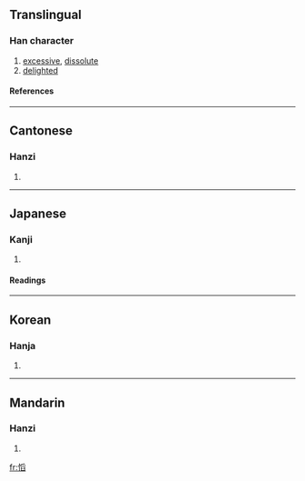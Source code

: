 ==Translingual==
===Han character===
{{Han char|rn=61|rad=心|as=10|sn=13|four=9207<sub>7</sub>|canj=心月竹X (PBHX)}}
# [[excessive]], [[dissolute]]
# [[delighted]]
====References====
{{Han ref|kx=0397.220|dkj=11044|dj=0736.150|hdz=42338.040|uh=6146|ud=24902|bh=DD6D|bd=56685}}
----
==Cantonese==
===Hanzi===
{{yue-hanzi|jyut=|y=tou1}}
# {{defn|Cantonese}}
----
==Japanese==
===Kanji===
{{ja-kanji|grade=|rs=心10}}
# {{defn|Japanese}} 
====Readings====
{{ja-readings|on=[[とう]] (tō)|kun=[[よろこぶ]] (yorokobu)}}
----
==Korean==
===Hanja===
{{ko-hanja|hangeul=도|eumhun=|rv=do|mr=to|y=to}}
# {{defn|Korean}}
----
==Mandarin==
===Hanzi===
{{cmn-hanzi|pin=[[qiè]] (qie4), [[tāo]] (tao1)|wg=ch'ieh<sup>4</sup>, t'ao<sup>1</sup>}}
# {{defn|Mandarin}}

[[fr:慆]]
